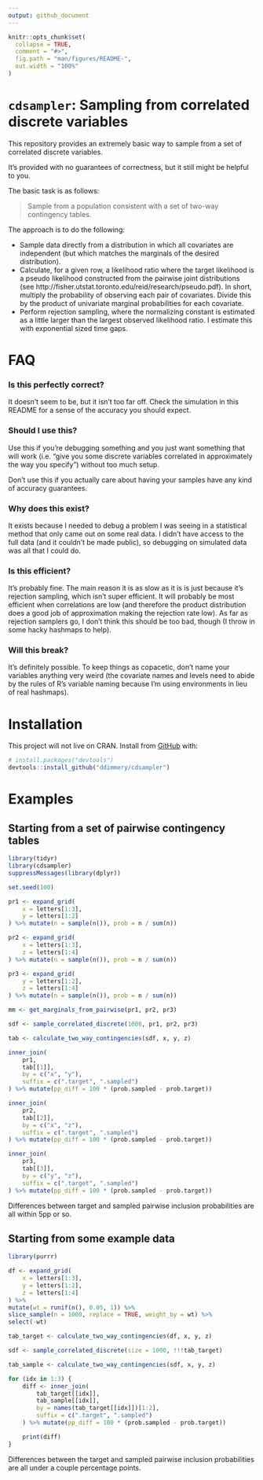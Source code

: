 ```yaml
---
output: github_document
---
```


<!-- README.md is generated from README.Rmd. Please edit that file -->

```r
knitr::opts_chunk$set(
  collapse = TRUE,
  comment = "#>",
  fig.path = "man/figures/README-",
  out.width = "100%"
)
```


# `cdsampler`: Sampling from correlated discrete variables

This repository provides an extremely basic way to sample from a set of correlated discrete variables.

It's provided with no guarantees of correctness, but it still might be helpful to you.

The basic task is as follows:

> Sample from a population consistent with a set of two-way contingency tables.

The approach is to do the following:

- Sample data directly from a distribution in which all covariates are independent (but which matches the marginals of the desired distribution).
- Calculate, for a given row, a likelihood ratio where the target likelihood is a pseudo likelihood constructed from the pairwise joint distributions (see http://fisher.utstat.toronto.edu/reid/research/pseudo.pdf). In short, multiply the probability of observing each pair of covariates. Divide this by the product of univariate marginal probabilities for each covariate.
- Perform rejection sampling, where the normalizing constant is estimated as a little larger than the largest observed likelihood ratio. I estimate this with exponential sized time gaps.

# FAQ
### Is this perfectly correct? 
It doesn't seem to be, but it isn't too far off. Check the simulation in this README for a sense of the accuracy you should expect.

### Should I use this?
Use this if you're debugging something and you just want something that will work (i.e. "give you some discrete variables correlated in approximately the way you specify") without too much setup.

Don't use this if you actually care about having your samples have any kind of accuracy guarantees.

### Why does this exist?

It exists because I needed to debug a problem I was seeing in a statistical method that only came out on some real data. I didn't have access to the full data (and it couldn't be made public), so debugging on simulated data was all that I could do.

### Is this efficient?

It's probably fine. The main reason it is as slow as it is is just because it's rejection sampling, which isn't super efficient. It will probably be most efficient when correlations are low (and therefore the product distribution does a good job of approximation making the rejection rate low). As far as rejection samplers go, I don't think this should be too bad, though (I throw in some hacky hashmaps to help).

### Will this break?

It's definitely possible. To keep things as copacetic, don't name your variables anything very weird (the covariate names and levels need to abide by the rules of R's variable naming because I'm using environments in lieu of real hashmaps).

# Installation

This project will not live on CRAN. Install from [GitHub](https://github.com/) with:

```r
# install.packages("devtools")
devtools::install_github("ddimmery/cdsampler")
```

# Examples
## Starting from a set of pairwise contingency tables
```r
library(tidyr)
library(cdsampler)
suppressMessages(library(dplyr))

set.seed(100)

pr1 <- expand_grid(
    x = letters[1:3],
    y = letters[1:2]
) %>% mutate(n = sample(n()), prob = n / sum(n))

pr2 <- expand_grid(
    x = letters[1:3],
    z = letters[1:4]
) %>% mutate(n = sample(n()), prob = n / sum(n))

pr3 <- expand_grid(
    y = letters[1:2],
    z = letters[1:4]
) %>% mutate(n = sample(n()), prob = n / sum(n))

mm <- get_marginals_from_pairwise(pr1, pr2, pr3)

sdf <- sample_correlated_discrete(1000, pr1, pr2, pr3)

tab <- calculate_two_way_contingencies(sdf, x, y, z)

inner_join(
    pr1,
    tab[[1]],
    by = c("x", "y"),
    suffix = c(".target", ".sampled")
) %>% mutate(pp_diff = 100 * (prob.sampled - prob.target))

inner_join(
    pr2,
    tab[[2]],
    by = c("x", "z"),
    suffix = c(".target", ".sampled")
) %>% mutate(pp_diff = 100 * (prob.sampled - prob.target))

inner_join(
    pr3,
    tab[[3]],
    by = c("y", "z"),
    suffix = c(".target", ".sampled")
) %>% mutate(pp_diff = 100 * (prob.sampled - prob.target))
```

Differences between target and sampled pairwise inclusion probabilities are all within 5pp or so.

## Starting from some example data

```r
library(purrr)

df <- expand_grid(
    x = letters[1:3],
    y = letters[1:2],
    z = letters[1:4]
) %>%
mutate(wt = runif(n(), 0.05, 1)) %>%
slice_sample(n = 1000, replace = TRUE, weight_by = wt) %>%
select(-wt)

tab_target <- calculate_two_way_contingencies(df, x, y, z)

sdf <- sample_correlated_discrete(size = 1000, !!!tab_target)

tab_sample <- calculate_two_way_contingencies(sdf, x, y, z)

for (idx in 1:3) {
    diff <- inner_join(
        tab_target[[idx]],
        tab_sample[[idx]],
        by = names(tab_target[[idx]])[1:2],
        suffix = c(".target", ".sampled")
    ) %>% mutate(pp_diff = 100 * (prob.sampled - prob.target))

    print(diff)
}
```

Differences between the target and sampled pairwise inclusion probabilities are all under a couple percentage points.